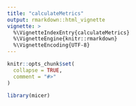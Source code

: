 ```yaml
---
title: "calculateMetrics"
output: rmarkdown::html_vignette
vignette: >
  %\VignetteIndexEntry{calculateMetrics}
  %\VignetteEngine{knitr::rmarkdown}
  %\VignetteEncoding{UTF-8}
---
```


```r
knitr::opts_chunk$set(
  collapse = TRUE,
  comment = "#>"
)
```

```r
library(micer)
```
